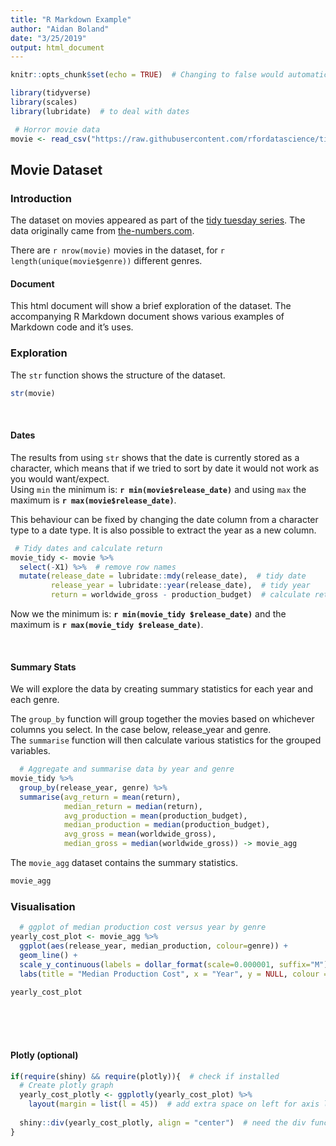```yaml
---
title: "R Markdown Example"
author: "Aidan Boland"
date: "3/25/2019"
output: html_document
---
```


```r
knitr::opts_chunk$set(echo = TRUE)  # Changing to false would automatically hide code chunks

library(tidyverse)
library(scales)
library(lubridate)  # to deal with dates
```


```r
 # Horror movie data
movie <- read_csv("https://raw.githubusercontent.com/rfordatascience/tidytuesday/master/data/2018/2018-10-23/movie_profit.csv")
```


## Movie Dataset {.tabset}

### Introduction

The dataset on movies appeared as part of the [tidy tuesday series](https://github.com/rfordatascience/tidytuesday/tree/master/data/2018/2018-10-23). The data originally came from [the-numbers.com](https://www.the-numbers.com/).  

There are `r nrow(movie)` movies in the dataset, for `r length(unique(movie$genre))` different genres.  

#### Document

This html document will show a brief exploration of the dataset. The accompanying R Markdown document shows various examples of Markdown code and it's uses.

### Exploration

The `str` function shows the structure of the dataset.  

```r
str(movie)
```

<br>  

#### Dates

The results from using `str` shows that the date is currently stored as a character, which means that if we tried to sort by date it would not work as you would want/expect.  
Using `min` the minimum is: **`r min(movie$release_date)`** and using `max` the maximum is **`r max(movie$release_date)`**.  


This behaviour can be fixed by changing the date column from a character type to a date type. It is also possible to extract the year as a new column.  

```r
 # Tidy dates and calculate return
movie_tidy <- movie %>% 
  select(-X1) %>%  # remove row names
  mutate(release_date = lubridate::mdy(release_date),  # tidy date
         release_year = lubridate::year(release_date),  # tidy year
         return = worldwide_gross - production_budget)  # calculate return
```

Now we the minimum is: **`r min(movie_tidy $release_date)`** and the maximum is **`r max(movie_tidy $release_date)`**.  

<br>  

#### Summary Stats

We will explore the data by creating summary statistics for each year and each genre.  

The `group_by` function will group together the movies based on whichever columns you select. In the case below, release_year and genre.  
The `summarise` function will then calculate various statistics for the grouped variables.  
  
```r
  # Aggregate and summarise data by year and genre
movie_tidy %>% 
  group_by(release_year, genre) %>%
  summarise(avg_return = mean(return), 
            median_return = median(return),
            avg_production = mean(production_budget), 
            median_production = median(production_budget),
            avg_gross = mean(worldwide_gross), 
            median_gross = median(worldwide_gross)) -> movie_agg

```


The `movie_agg` dataset contains the summary statistics.  

```r
movie_agg
```
 

### Visualisation


```r
  # ggplot of median production cost versus year by genre
yearly_cost_plot <- movie_agg %>% 
  ggplot(aes(release_year, median_production, colour=genre)) +
  geom_line() +
  scale_y_continuous(labels = dollar_format(scale=0.000001, suffix="M")) +  # Change y-axis labels to dollars
  labs(title = "Median Production Cost", x = "Year", y = NULL, colour = NULL)  # remove legend title

yearly_cost_plot
```


<br>
<br>
<br>  

#### Plotly (optional)

```r
if(require(shiny) && require(plotly)){  # check if installed
  # Create plotly graph
  yearly_cost_plotly <- ggplotly(yearly_cost_plot) %>% 
    layout(margin = list(l = 45))  # add extra space on left for axis labels
  
  shiny::div(yearly_cost_plotly, align = "center")  # need the div function to centre the graph on the webpage
}
```
